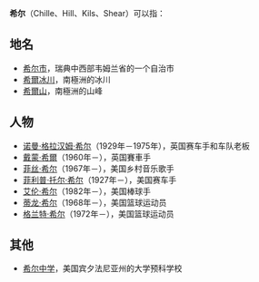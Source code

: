 '''希尔'''（Chille、Hill、Kils、Shear）可以指：

==地名==
*[[希尔市|希尔市]]，瑞典中西部韦姆兰省的一个自治市
*[[希爾冰川|希爾冰川]]，南極洲的冰川
*[[希爾山|希爾山]]，南極洲的山峰

==人物==
*[[诺曼·格拉汉姆·希尔|诺曼·格拉汉姆·希尔]]（1929年－1975年），英国赛车手和车队老板
*[[戴蒙·希爾|戴蒙·希爾]]（1960年－），英国賽車手
*[[菲丝·希尔|菲丝·希尔]]（1967年－），美国乡村音乐歌手
*[[菲利普·托尔·希尔|菲利普·托尔·希尔]]（1927年－），美国赛车手
*[[艾伦·希尔|艾伦·希尔]]（1982年－），美国棒球手
*[[蒂龙·希尔|蒂龙·希尔]]（1968年－），美国篮球运动员
*[[格兰特·希尔|格兰特·希尔]]（1972年－），美国篮球运动员

==其他==
*[[希尔中学|希尔中学]]，美国宾夕法尼亚州的大学预科学校

{{Disambig|Cat=二字消歧义}}
